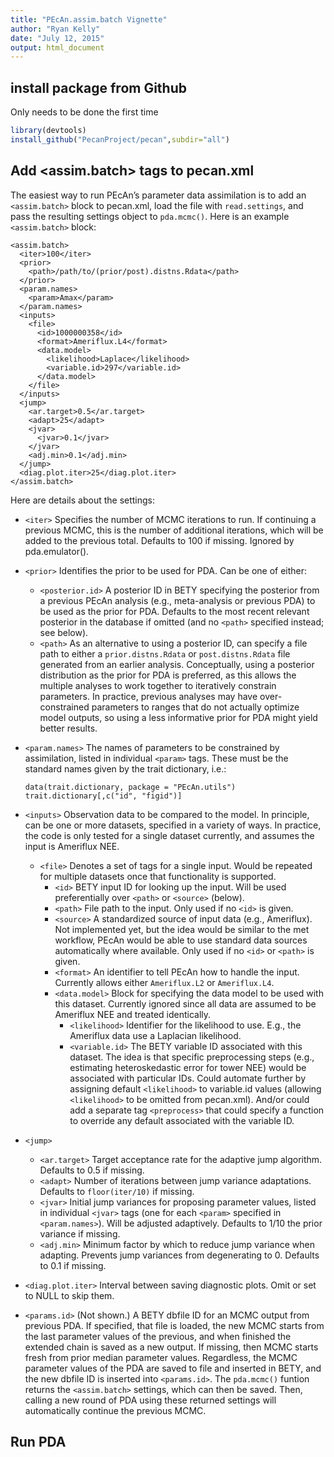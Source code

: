 ```yaml
---
title: "PEcAn.assim.batch Vignette"
author: "Ryan Kelly"
date: "July 12, 2015"
output: html_document
---
```


## install package from Github

Only needs to be done the first time
```r
library(devtools)
install_github("PecanProject/pecan",subdir="all")
```


## Add <assim.batch> tags to pecan.xml

The easiest way to run PEcAn's parameter data assimilation is to add an `<assim.batch>` block to pecan.xml, load the file with `read.settings`, and pass the resulting settings object to `pda.mcmc()`. Here is an example `<assim.batch>` block:

```
<assim.batch>
  <iter>100</iter>
  <prior>
    <path>/path/to/(prior/post).distns.Rdata</path>
  </prior>
  <param.names>
    <param>Amax</param>
  </param.names>
  <inputs>
    <file>
      <id>1000000358</id>
      <format>Ameriflux.L4</format>
      <data.model>
        <likelihood>Laplace</likelihood>
        <variable.id>297</variable.id>
      </data.model>
    </file>
  </inputs>
  <jump>
    <ar.target>0.5</ar.target>
    <adapt>25</adapt>
    <jvar>
      <jvar>0.1</jvar>
    </jvar>
    <adj.min>0.1</adj.min>
  </jump>
  <diag.plot.iter>25</diag.plot.iter>
</assim.batch>
```


Here are details about the settings:


* `<iter>` Specifies the number of MCMC iterations to run. If continuing a previous MCMC, this is the number of additional iterations, which will be added to the previous total. Defaults to 100 if missing. Ignored by pda.emulator(). 
* `<prior>` Identifies the prior to be used for PDA. Can be one of either:
  + `<posterior.id>` A posterior ID in BETY specifying the posterior from a previous PEcAn analysis (e.g., meta-analysis or previous PDA) to be used as the prior for PDA. Defaults to the most recent relevant posterior in the database if omitted (and no `<path>` specified instead; see below).
  + `<path>` As an alternative to using a posterior ID, can specify a file path to either a `prior.distns.Rdata` or `post.distns.Rdata` file generated from an earlier analysis. Conceptually, using a posterior distribution as the prior for PDA is preferred, as this allows the multiple analyses to work together to iteratively constrain parameters. In practice, previous analyses may have over-constrained parameters to ranges that do not actually optimize model outputs, so using a less informative prior for PDA might yield better results. 
* `<param.names>` The names of parameters to be constrained by assimilation, listed in individual `<param>` tags. These must be the standard names given by the trait dictionary, i.e.:

  ```
  data(trait.dictionary, package = "PEcAn.utils")
  trait.dictionary[,c("id", "figid")]
  ```

* `<inputs>` Observation data to be compared to the model. In principle, can be one or more datasets, specified in a variety of ways. In practice, the code is only tested for a single dataset currently, and assumes the input is Ameriflux NEE. 
  + `<file>` Denotes a set of tags for a single input. Would be repeated for multiple datasets once that functionality is supported. 
    + `<id>` BETY input ID for looking up the input. Will be used preferentially over `<path>` or `<source>` (below). 
    + `<path>` File path to the input. Only used if no `<id>` is given. 
    + `<source>` A standardized source of input data (e.g., Ameriflux). Not implemented yet, but the idea would be similar to the met workflow, PEcAn would be able to use standard data sources automatically where available. Only used if no `<id>` or `<path>` is given.
    + `<format>` An identifier to tell PEcAn how to handle the input. Currently allows either `Ameriflux.L2` or `Ameriflux.L4`. 
    + `<data.model>` Block for specifying the data model to be used with this dataset. Currently ignored since all data are assumed to be Ameriflux NEE and treated identically.
      + `<likelihood>` Identifier for the likelihood to use. E.g., the Ameriflux data use a Laplacian likelihood. 
      + `<variable.id>` The BETY variable ID associated with this dataset. The idea is that specific preprocessing steps (e.g., estimating heteroskedastic error for tower NEE) would be associated with particular IDs. Could automate further by assigning default `<likelihood>` to variable.id values (allowing `<likelihood>` to be omitted from pecan.xml). And/or could add a separate tag `<preprocess>` that could specify a function to override any default associated with the variable ID.
* `<jump>` 
  + `<ar.target>` Target acceptance rate for the adaptive jump algorithm. Defaults to 0.5 if missing. 
  + `<adapt>` Number of iterations between jump variance adaptations. Defaults to `floor(iter/10)` if missing. 
  + `<jvar>` Initial jump variances for proposing parameter values, listed in individual `<jvar>` tags (one for each `<param>` specified in `<param.names>`). Will be adjusted adaptively. Defaults to 1/10 the prior variance if missing.
  + `<adj.min>` Minimum factor by which to reduce jump variance when adapting. Prevents jump variances from degenerating to 0. Defaults to 0.1 if missing. 
* `<diag.plot.iter>` Interval between saving diagnostic plots. Omit or set to NULL to skip them.
* `<params.id>` (Not shown.) A BETY dbfile ID for an MCMC output from previous PDA. If specified, that file is loaded, the new MCMC starts from the last parameter values of the previous, and when finished the extended chain is saved as a new output. If missing, then MCMC starts fresh from prior median parameter values. Regardless, the MCMC parameter values of the PDA are saved to file and inserted in BETY, and the new dbfile ID is inserted into `<params.id>`. The `pda.mcmc()` funtion returns the `<assim.batch>` settings, which can then be saved. Then, calling a new round of PDA using these returned settings will automatically continue the previous MCMC. 



## Run PDA







